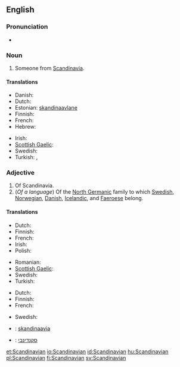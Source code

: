{{wikipedia}}
==English==

===Pronunciation===
* {{audio|en-us-Scandinavian.ogg|Audio (US)}}

===Noun===
{{en-noun}}

# Someone from [[Scandinavia]].

====Translations====
{{trans-top|someone from Scandinavia}}
* Danish: {{t|da|skandinav|c}}
* Dutch: {{t|nl|Scandinaaf}}
* Estonian: [[skandinaavlane]]
* Finnish: {{t+|fi|skandinaavi}}
* French: {{t+|fr|scandinave}}
* Hebrew: {{t+|he|סקנדינבי}}
{{trans-mid}}
* Irish: {{t-|ga|Lochlannach|m|xs=Irish}}
* [[Scottish Gaelic]]: {{t-|gd|Lochlannach|m|xs=Scottish Gaelic}}
* Swedish: {{t-|sv|skandinav|c}}
* Turkish: {{t+|tr|İskandinav}}, {{t-|tr|İskandinavyalı}}
{{trans-bottom}}

===Adjective===
{{en-adj}}

# Of Scandinavia.
# (''Of a language'') Of the [[North Germanic]] family to which [[Swedish]], [[Norwegian]], [[Danish]], [[Icelandic]], and [[Faeroese]] belong.

====Translations====
{{trans-top|of Scandinavia}}
* Dutch: {{t|nl|Scandinavisch}}
* Finnish: {{t-|fi|skandinaavinen}}
* French: {{t+|fr|scandinave}}
* Irish: {{t-|ga|Lochlannach|xs=Irish}}
* Polish: {{t+|pl|skandynawski|m}}
{{trans-mid}}
* Romanian: {{t|ro|scandinav}}
* [[Scottish Gaelic]]: {{t-|gd|Lochlannach|xs=Scottish Gaelic}}
* Swedish: {{t+|sv|skandinavisk}}
* Turkish: {{t|tr|İskandinav}}
{{trans-bottom}}

{{trans-top|of the North Germanic family of languages}}
* Dutch: {{t|nl|Scandinavisch}}
* Finnish: {{t-|fi|skandinaavinen}}
* French: {{t+|fr|scandinave}}
{{trans-mid}}
* Swedish: {{t+|sv|skandinavisk}}
{{trans-bottom}}

{{checktrans-top}}
* {{ttbc|et}}: [[skandinaavia]]
* {{ttbc|he}}: [[סקנדינבי]]
{{trans-bottom}}

[[et:Scandinavian]]
[[io:Scandinavian]]
[[id:Scandinavian]]
[[hu:Scandinavian]]
[[pl:Scandinavian]]
[[fi:Scandinavian]]
[[sv:Scandinavian]]